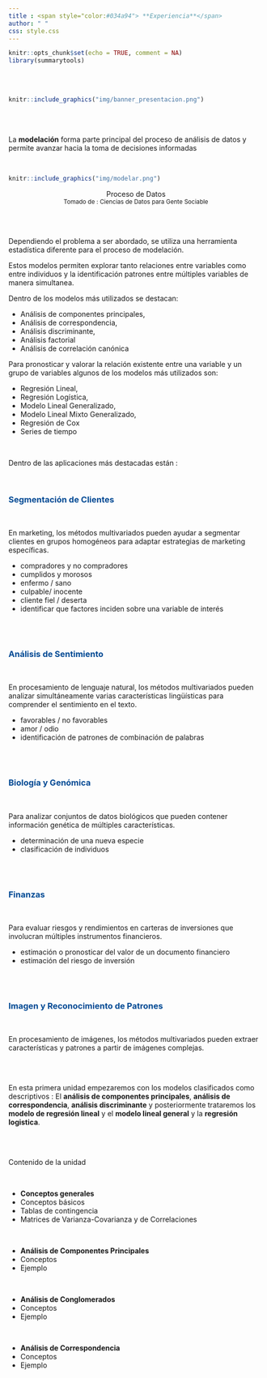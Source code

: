 ```yaml
---
title : <span style="color:#034a94"> **Experiencia**</span>
author: " "
css: style.css
---
```



```r
knitr::opts_chunk$set(echo = TRUE, comment = NA)
library(summarytools)

```


</br></br>

```r
knitr::include_graphics("img/banner_presentacion.png")
```
</br></br>

La **modelación** forma parte principal del proceso de análisis de datos y permite avanzar hacia la toma de decisiones informadas 

<br/>

```r
knitr::include_graphics("img/modelar.png")
```

<center>
Proceso de Datos
</br>
<sub>
Tomado de : Ciencias de Datos para Gente Sociable
</sub>
</center>

</br></br>

Dependiendo el problema a ser abordado, se utiliza una herramienta estadística diferente para el proceso de modelación. 

Estos modelos permiten explorar tanto relaciones entre variables como entre individuos y la identificación  patrones entre múltiples variables de manera simultanea.

Dentro de los modelos más utilizados se destacan: 

* Análisis de componentes principales, 
* Análisis de correspondencia, 
* Análisis discriminante,
* Análisis factorial 
* Análisis de correlación canónica


Para pronosticar y valorar la relación existente entre una variable y un grupo de variables algunos de los modelos  más utilizados son: 

* Regresión Lineal, 
* Regresión Logística, 
* Modelo Lineal Generalizado, 
* Modelo Lineal Mixto Generalizado, 
* Regresión de Cox 
* Series de tiempo

<br/>

Dentro de las aplicaciones más destacadas están :

<br/>

### <span style="color:#034a94">**Segmentación de Clientes**</span> 

<br/>

En marketing, los métodos multivariados pueden ayudar a segmentar clientes en grupos homogéneos para adaptar estrategias de marketing específicas.

* compradores y no compradores
* cumplidos y morosos
* enfermo / sano
* culpable/ inocente
* cliente fiel / deserta
* identificar que factores inciden sobre una variable de interés

<br/><br/>

### <span style="color:#034a94">**Análisis de Sentimiento**</span> 

<br/>

En procesamiento de lenguaje natural, los métodos multivariados pueden analizar simultáneamente varias características lingüísticas para comprender el sentimiento en el texto.

* favorables / no favorables
* amor / odio
* identificación de patrones de combinación de palabras

<br/><br/>

### <span style="color:#034a94">**Biología y Genómica**</span> 

<br/>

Para analizar conjuntos de datos biológicos que pueden contener información genética de múltiples  características.

* determinación de una nueva especie
* clasificación de individuos

<br/><br/>

### <span style="color:#034a94">**Finanzas**</span> 

<br/>

Para evaluar riesgos y rendimientos en carteras de inversiones que involucran múltiples instrumentos financieros.

* estimación o pronosticar del valor de un documento financiero
* estimación del riesgo de inversión

<br/><br/>

### <span style="color:#034a94">**Imagen y Reconocimiento de Patrones**</span> 

<br/>

En procesamiento de imágenes, los métodos multivariados pueden extraer características y patrones a partir de imágenes complejas.


</br><br/>

En esta primera unidad empezaremos con los modelos clasificados como descriptivos : El **análisis de componentes principales**, **análisis de correspondencia**, **análisis discriminante** y posteriormente trataremos los **modelo de regresión lineal** y el **modelo lineal general** y la **regresión logistica**.

</br></br>

Contenido de la unidad

</br>

* **Conceptos generales**
* Conceptos básicos
* Tablas de contingencia
* Matrices de Varianza-Covarianza y de Correlaciones

</br>

* **Análisis de Componentes Principales**
* Conceptos
* Ejemplo

</br>

* **Análisis de Conglomerados**
* Conceptos
* Ejemplo

</br>

* **Análisis de Correspondencia**
* Conceptos
* Ejemplo


</br></br>
